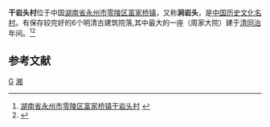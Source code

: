 {{文物保护单位
| 级别 = 全国
| 图片 = 
| 名称 = 涧岩头周家大院
| 编号 = 8-24
| 分类 = 古建筑
| 时代 = [[清|清]]
| 所在 = [[湖南省|湖南省]][[永州市|永州市]][[零陵区|零陵区]]
| 登录 = 2007年
| Cat = 湖南全国重点文物保护单位
}}
'''干岩头村'''位于中国[[湖南省|湖南省]][[永州市|永州市]][[零陵区|零陵区]][[富家桥镇|富家桥镇]]，又称'''涧岩头'''，是[[中国历史文化名村|中国历史文化名村]]。有保存较完好的6个明清古建筑院落,其中最大的一座（周家大院）建于[[清|清]][[同治|同治]]年间。<ref>[http://www.cchmi.com/tabid/95/InfoID/559/Default.aspx 湖南省永州市零陵区富家桥镇干岩头村] {{webarchive|url=https://web.archive.org/web/20100901015839/http://www.cchmi.com/tabid/95/InfoID/559/Default.aspx |date=2010-09-01 }}</ref><ref>{{Cite web |url=http://www.cnlol.com/about.asp?keyno=75 |title=大院概况 |accessdate=2010-08-22 |archive-date=2010-11-26 |archive-url=https://web.archive.org/web/20101126183353/http://www.cnlol.com/about.asp?keyno=75 |dead-url=no }}</ref>


==参考文献==
{{reflist}}
{{中国历史文化名村}}
{{coord|26|01|19|N|111|30|47|E|display=title|scale:100000}}

[[Category:零陵区|G]]
[[Category:中国历史文化名村|湘]]